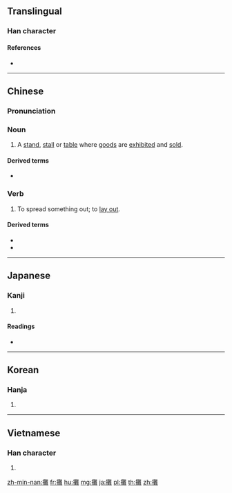{{also|摊}}
==Translingual==

===Han character===
{{Han char|rn=64|rad=手|as=19|sn=22|four=50014|canj=QTOG|ids=⿰扌難}}

====References====
* {{Han ref|kx=0464.190|dkj=13033|dj=0813.170|hdz=31989.040|uh=6524|ud=25892|bh=C575|bd=50549}}

----

==Chinese==
{{zh-forms|s=摊}}

===Pronunciation===
{{zh-pron
|m=tān
|c=taan1
|h=pfs=
|md=
|mn=thoaⁿ
|w=
|mc=y
|oc=y
|cat=n,v
}}

===Noun===
{{zh-noun}}

# A [[stand]], [[stall]] or [[table]] where [[goods]] are [[exhibit]]ed and [[sell|sold]].

====Derived terms====
* {{zh-l|攤位}}

===Verb===
{{zh-verb}}

# To spread something out; to [[lay out]].

====Derived terms====
* {{zh-l|攤開}}
* {{zh-l|攤牌}}

{{zh-cat|Business}}

----

==Japanese==

===Kanji===
{{ja-kanji|grade=|rs=手19}}

# {{defn|lang=ja|sort=手19}}

====Readings====
* {{ja-readings|on=[[たん]] (tan), [[だん]] (dan), [[だ]] (da)|kun=[[ひらく]] (hiraku), [[ゆるやか]] (yuruyaka)}}

----

==Korean==

===Hanja===
{{ko-hanja|hangeul=탄|eumhun=|rv=tan|mr=t'an|y=than}}

# {{defn|lang=ko|sort=手19}}

----

==Vietnamese==

===Han character===
{{vi-hantu|[[nặn]], [[nắn]], [[than]], [[thán]]|rs=手19}}

# {{defn|lang=vi|sort=手19}}

[[zh-min-nan:攤]]
[[fr:攤]]
[[hu:攤]]
[[mg:攤]]
[[ja:攤]]
[[pl:攤]]
[[th:攤]]
[[zh:攤]]